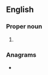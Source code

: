{{also|eur|EUR|eür|-eur|eur-|Eur.}}
==English==

===Proper noun===
{{en-proper noun}}

# {{abbreviation of|Europe|lang=en}}

===Anagrams===
* {{anagrams|en|-ure|Rue|Ure|rue|ure}}